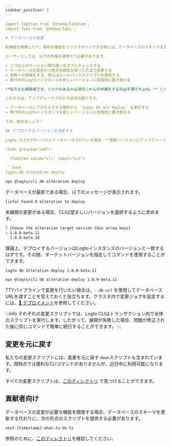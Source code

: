 ```yaml
---
sidebar_position: 3
---

import TabItem from '@theme/TabItem';
import Tabs from '@theme/Tabs';

# データベースの変更

新機能を開発したり、既存の機能をリファクタリングする際には、データベースのスキーマを変更することが避けられない場合があります。

ユーザーとしては、以下の作業を通常行う必要があります。

- 二つ以上のバージョン間の違いをダブルチェックする
- データベースを安全かつ後方互換性を保った方法で変更する
- 失敗への準備をする、例えばロールバックスクリプトを用意する
- 実行中のLogtoインスタンスを新しいバージョンに段階的に置き換える

**私たちも開発者です。リスクのあるが必須のこれらの作業をするのは不満ですよね。** だからこそ、なぜ私たちのように間違いのない人間、たとえばCLIにそれらを任せないのですか？

これからは、アップグレードプロセスは次の通りです。

- データベースにアクセスできる場所から `logto db alt deploy` を実行する
- 実行中のLogtoインスタンスを新しいバージョンに段階的に置き換える

さあ、始めましょう！

## デプロイするバージョンを決定する

Logto CLIがグローバルにインストールされている場合、**最新バージョンにアップグレードすることを強くお勧めします**。 その後、次のコマンドを実行してください。

<Tabs groupId="cmd">

  <TabItem value="cli" label="CLI">

```bash
logto db alteration deploy
```

  </TabItem>
  <TabItem value="npx" label="npx">

```bash
npx @logto/cli db alteration deploy
```

  </TabItem>

</Tabs>

データベースが最新である場合、以下のメッセージが表示されます。

```bash
[info] Found 0 alteration to deploy
```

未展開の変更がある場合、CLIは望ましいバージョンを選択するように求めます。

```bash
? Choose the alteration target version (Use arrow keys)
> 1.0.0-beta.11
  1.0.0-beta.10
```

理論上、デプロイするバージョンはLogtoインスタンスのバージョンと一致するはずです。その間、ターゲットバージョンを指定してコマンドを使用することができます。

<Tabs groupId="cmd">

  <TabItem value="cli" label="CLI">

```bash
logto db alteration deploy 1.0.0-beta.11
```

  </TabItem>
  <TabItem value="npx" label="npx">

```bash
npx @logto/cli db alteration deploy 1.0.0-beta.11
```

  </TabItem>

</Tabs>

TTYパイプラインで変更を行いたい場合は、`--db-url` を使用してデータベースURLを渡すことを覚えておくと役立ちます。クラスタ内で変更ジョブを設定するには、[🚀 デプロイメント](/docs/recipes/deployment)を参照してください。

:::info
それぞれの変更スクリプトでは、Logto CLIはトランザクション内で全体のスクリプトを実行します。したがって、展開が失敗した場合、問題が修正された後に同じコマンドで簡単に続行することができます。
:::

## 変更を元に戻す

私たちの変更スクリプトには、変更を元に戻す `down`スクリプトも含まれています。現時点では便利なCLIコマンドがありませんが、近日中に利用可能になります。

すべての変更スクリプトは、[このディレクトリ](https://github.com/logto-io/logto/tree/master/packages/schemas/alterations) で見つけることができます。

## 貢献者向け

データベースの変更が必要な機能を開発する場合、データベースのスキーマを更新する代わりに、次の形式のスクリプトを提供する必要があります。

```bash
next-[timestamp]-what-to-do.ts
```

参照のために、[このディレクトリ](https://github.com/logto-io/logto/tree/master/packages/schemas/alterations)を確認してください。
```